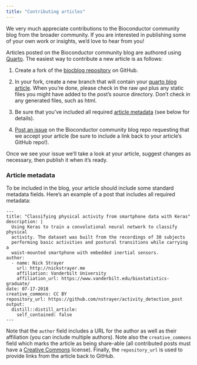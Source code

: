 ```yaml
---
title: "Contributing articles"
---
```


We very much appreciate contributions to the Bioconductor community blog from the broader community.
If you are interested in publishing some of your own work or insights, we'd love to hear from you!

Articles posted on the Bioconductor community blog are authored using
[Quarto](https://quarto.org).
The easiest way to contribute a new article is as follows:

1.  Create a fork of the [biocblog repository](https://github.com/Bioconductor/biocblog) on GitHub.

2.  In your fork, create a new branch that will contain your [quarto blog article]([https://rstudio.github.io/distill](https://quarto.org/docs/websites/website-blog.html)).
    When you're done, please check in the raw `qmd` plus any static files you might have added to the post's source directory.
    Don't check in any generated files, such as html.

3.  Be sure that you've included all required [article metadata] (see below for details).

4.  [Post an issue](https://github.com/Bioconductor/biocblog/issues)
    on the Bioconductor community blog repo requesting that we accept your article (be sure
    to include a link back to your article's GitHub repo!).

Once we see your issue we'll take a look at your article, suggest
changes as necessary, then publish it when it's ready.

### Article metadata

To be included in the blog, your article should include some standard
metadata fields. Here's an example of a post that includes all required
metadata:

``` .markup
---
title: "Classifying physical activity from smartphone data with Keras"
description: |
  Using Keras to train a convolutional neural network to classify physical
  activity. The dataset was built from the recordings of 30 subjects
  performing basic activities and postural transitions while carrying a
  waist-mounted smartphone with embedded inertial sensors.
author:
  - name: Nick Strayer
    url: http://nickstrayer.me
    affiliation: Vanderbilt University
    affiliation_url: https://www.vanderbilt.edu/biostatistics-graduate/
date: 07-17-2018
creative_commons: CC BY
repository_url: https://github.com/nstrayer/activity_detection_post
output:
  distill::distill_article:
    self_contained: false
---
```

Note that the `author` field includes a URL for the author as well as
their affiliation (you can include multiple authors). Note also the
`creative_commons` field which marks the article as being share-able
(all contributed posts must have a [Creative
Commons](https://creativecommons.org/) license). Finally, the
`repository_url` is used to provide links from the article back to
GitHub.

